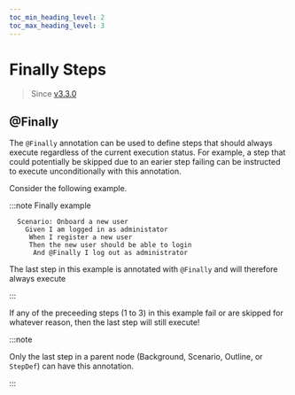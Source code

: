 ```yaml
--- 
toc_min_heading_level: 2
toc_max_heading_level: 3
---
```



# Finally Steps

> Since [v3.3.0](https://github.com/gwen-interpreter/gwen-web/releases/tag/v3.3.0)

## @Finally

The `@Finally` annotation can be used to define steps that should always execute regardless of the current execution status. For example, a step that could potentially be skipped due to an earier step failing can be instructed to execute unconditionally with this annotation.

Consider the following example.

:::note Finally example

```gherkin {5}
  Scenario: Onboard a new user
    Given I am logged in as administator
     When I register a new user
     Then the new user should be able to login
      And @Finally I log out as administrator
```

The last step in this example is annotated with `@Finally` and will therefore always execute

:::

If any of the preceeding steps (1 to 3) in this example fail or are skipped for whatever reason, then the last step will still execute!

:::note

Only the last step in a parent node (Background, Scenario, Outline, or `StepDef`) can have this annotation.

:::


